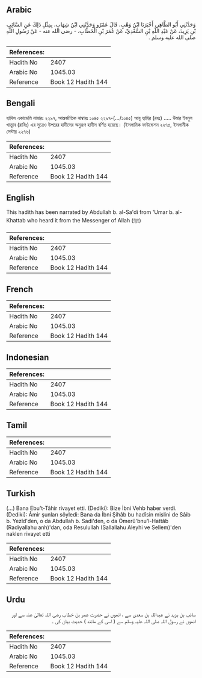 ## Arabic


<div dir="rtl" lang="ar" style={{fontSize:'larger',backgroundColor:'#f8f9fa',padding:20}}>
وَحَدَّثَنِي أَبُو الطَّاهِرِ، أَخْبَرَنَا ابْنُ وَهْبٍ، قَالَ عَمْرٌو وَحَدَّثَنِي ابْنُ شِهَابٍ، بِمِثْلِ ذَلِكَ عَنِ السَّائِبِ بْنِ يَزِيدَ، عَنْ عَبْدِ اللَّهِ بْنِ السَّعْدِيِّ، عَنْ عُمَرَ بْنِ الْخَطَّابِ، - رضى الله عنه - عَنْ رَسُولِ اللَّهِ صلى الله عليه وسلم ‏.‏
</div>
<div style={{backgroundColor:'#f8f9fa',padding:20, marginBottom: 10}}><table> <thead> <tr> <th>References:</th> <th></th> </tr> </thead> <tbody><tr><td>Hadith No</td><td>2407</td></tr><tr><td>Arabic No</td><td>1045.03</td></tr><tr><td>Reference</td><td>Book 12 Hadith 144</td></tr></tbody></table></div>

## Bengali


<div dir="ltr" lang="bn" style={{fontSize:'larger',backgroundColor:'#f8f9fa',padding:20}}>
হাদিস একাডেমি নাম্বারঃ ২২৯৭, আন্তর্জাতিক নাম্বারঃ ১০৪৫ ২২৯৭-(.../১০৪৫) আবূ ত্বাহির (রহঃ) ..... উমার ইবনুল খাত্ত্বাব (রাযিঃ) এর সুত্রেও উপরের হাদীসের অনুরূপ হাদীস বর্ণিত হয়েছে। (ইসলামিক ফাউন্ডেশন ২২৭৫, ইসলামীক সেন্টার ২২৭৬)
</div>
<div style={{backgroundColor:'#f8f9fa',padding:20, marginBottom: 10}}><table> <thead> <tr> <th>References:</th> <th></th> </tr> </thead> <tbody><tr><td>Hadith No</td><td>2407</td></tr><tr><td>Arabic No</td><td>1045.03</td></tr><tr><td>Reference</td><td>Book 12 Hadith 144</td></tr></tbody></table></div>

## English


<div dir="ltr" lang="en" style={{fontSize:'larger',backgroundColor:'#f8f9fa',padding:20}}>
This hadith has been narrated by Abdullah b. al-Sa'di from 'Umar b. al-Khattab who heard it from the Messenger of Allah (ﷺ)
</div>
<div style={{backgroundColor:'#f8f9fa',padding:20, marginBottom: 10}}><table> <thead> <tr> <th>References:</th> <th></th> </tr> </thead> <tbody><tr><td>Hadith No</td><td>2407</td></tr><tr><td>Arabic No</td><td>1045.03</td></tr><tr><td>Reference</td><td>Book 12 Hadith 144</td></tr></tbody></table></div>

## French


<div dir="ltr" lang="fr" style={{fontSize:'larger',backgroundColor:'#f8f9fa',padding:20}}>

</div>
<div style={{backgroundColor:'#f8f9fa',padding:20, marginBottom: 10}}><table> <thead> <tr> <th>References:</th> <th></th> </tr> </thead> <tbody><tr><td>Hadith No</td><td>2407</td></tr><tr><td>Arabic No</td><td>1045.03</td></tr><tr><td>Reference</td><td>Book 12 Hadith 144</td></tr></tbody></table></div>

## Indonesian


<div dir="ltr" lang="id" style={{fontSize:'larger',backgroundColor:'#f8f9fa',padding:20}}>

</div>
<div style={{backgroundColor:'#f8f9fa',padding:20, marginBottom: 10}}><table> <thead> <tr> <th>References:</th> <th></th> </tr> </thead> <tbody><tr><td>Hadith No</td><td>2407</td></tr><tr><td>Arabic No</td><td>1045.03</td></tr><tr><td>Reference</td><td>Book 12 Hadith 144</td></tr></tbody></table></div>

## Tamil


<div dir="ltr" lang="ta" style={{fontSize:'larger',backgroundColor:'#f8f9fa',padding:20}}>

</div>
<div style={{backgroundColor:'#f8f9fa',padding:20, marginBottom: 10}}><table> <thead> <tr> <th>References:</th> <th></th> </tr> </thead> <tbody><tr><td>Hadith No</td><td>2407</td></tr><tr><td>Arabic No</td><td>1045.03</td></tr><tr><td>Reference</td><td>Book 12 Hadith 144</td></tr></tbody></table></div>

## Turkish


<div dir="ltr" lang="tr" style={{fontSize:'larger',backgroundColor:'#f8f9fa',padding:20}}>
(…) Bana Ebu't-Tâhir rivayet etti. (Dediki): Bize İbni Vehb haber verdi. (Dediki): Âmir şunları söyledi: Bana da İbni Şihâb bu hadîsin mislini de Sâib b. Yezîd'den, o da Abdullah b. Sadi'den, o da Ömerû'bnu'l-Hattâb (Radiyallahu anh)'dan, oda Resulullah (Sallallahu Aleyhi ve Sellem)'den naklen rivayet etti
</div>
<div style={{backgroundColor:'#f8f9fa',padding:20, marginBottom: 10}}><table> <thead> <tr> <th>References:</th> <th></th> </tr> </thead> <tbody><tr><td>Hadith No</td><td>2407</td></tr><tr><td>Arabic No</td><td>1045.03</td></tr><tr><td>Reference</td><td>Book 12 Hadith 144</td></tr></tbody></table></div>

## Urdu


<div dir="rtl" lang="ur" style={{fontSize:'larger',backgroundColor:'#f8f9fa',padding:20}}>
سائب بن یزید نے عبداللہ بن سعدی سے ، انھوں نے حضرت عمر بن خطاب رضی اللہ تعالیٰ عنہ سے اور انھوں نے رسول اللہ صلی اللہ علیہ وسلم سے ( اسی کے مانند ) حدیث بیان کی ۔
</div>
<div style={{backgroundColor:'#f8f9fa',padding:20, marginBottom: 10}}><table> <thead> <tr> <th>References:</th> <th></th> </tr> </thead> <tbody><tr><td>Hadith No</td><td>2407</td></tr><tr><td>Arabic No</td><td>1045.03</td></tr><tr><td>Reference</td><td>Book 12 Hadith 144</td></tr></tbody></table></div>